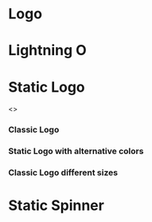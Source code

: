 
<Meta title="Logo" component={StaticLogo} />

# Logo

<Preview>
  <Story name="Logo">
    <Logo />
  </Story>
</Preview>

<Props of={Logo} />

# Lightning O

<Preview>
  <Story name="Lightnint O">
    <LightningO />
  </Story>
</Preview>

<Props of={LightningO} />

# Static Logo

<Preview>
  <Story name="Static Logo">
    <>
      <h3>Classic Logo</h3>
      <StaticLogo />
      <h3>Static Logo with alternative colors</h3>
      <StaticLogo primaryColor={'#db7093'} secondaryColor={'#2f9c0a'} />
      <h3>Classic Logo different sizes</h3>
      <div style={{ display: 'inline-flex', alignItems: 'center' }}>
        <StaticLogo size={'75px'} />
        <StaticLogo size={'100px'} />
        <StaticLogo size={'150px'} />
      </div>
    </>
  </Story>
</Preview>

<Props of={StaticLogo} />

# Static Spinner

<Preview>
  <Story name="Static Spinner Logo">
    <StaticSpinnerLogo />
  </Story>
</Preview>

<Props of={StaticSpinnerLogo} />
